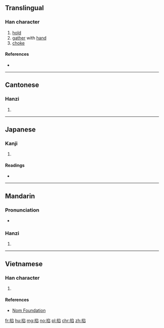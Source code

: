 ==Translingual==

===Han character===
{{Han char|rn=64|rad=手|as=08|sn=11|four=57077|canj=QNHX|ids=⿰扌臽}}

# [[hold]]
# [[gather]] with [[hand]]
# [[choke]]

====References====
* {{Han ref|kx=0437.110|dkj=12253|dj=0787.010|hdz=31902.070|uh=6390|ud=25488|bh=D574|bd=54644}}

----

==Cantonese==

===Hanzi===
{{yue-hanzi|jyut=haap3|y=haap3}}

# {{defn|lang=yue|sort=手08}}

----

==Japanese==

===Kanji===
{{ja-kanji|grade=|rs=手08}}

# {{defn|lang=ja|sort=手08}}

====Readings====
* {{ja-readings|on=[[こう]] (kō), [[きょう]] (kyō)|kun=[[つまむ]] (tsumamu)}}

----

==Mandarin==

===Pronunciation===
* {{audio|Zh-qia.ogg|Audio|lang=cmn}}

===Hanzi===
{{cmn-hanzi|pin=[[qiā]] ([[qia1]])|wg=ch'ia<sup>1</sup>}}

# {{defn|lang=cmn|sort=手08}}

----

==Vietnamese==

===Han character===
{{vi-readings|rs=手08| hanviet = [[kháp]], [[khắp]]}}

# {{defn|lang=vi|sort=手08}}

====References====
*[http://nomfoundation.org/common/nom_details.php?codepoint=6390 Nom Foundation]

[[fr:掐]]
[[hu:掐]]
[[mg:掐]]
[[no:掐]]
[[pl:掐]]
[[chr:掐]]
[[zh:掐]]